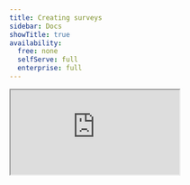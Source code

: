 ```yaml
---
title: Creating surveys
sidebar: Docs
showTitle: true
availability:
  free: none
  selfServe: full
  enterprise: full
---
```



<iframe
    src="https://www.youtube-nocookie.com/embed/2jQco8hEvTI?start=900"
    className="rounded shadow-xl"
/>

To create a new survey, go to the [surveys tab](https://us.posthog.com/surveys) in the PostHog app, and click on the "New survey" button in the top right. This presents you with a collection of [survey templates](/templates?filter=type&value=survey) or you can click "Create blank survey" in the top right to create your own.

<ProductScreenshot
    imageLight="https://res.cloudinary.com/dmukukwp6/image/upload/v1714691601/posthog.com/contents/images/docs/surveys/survey-template-light.png"
    imageDark="https://res.cloudinary.com/dmukukwp6/image/upload/v1714691601/posthog.com/contents/images/docs/surveys/survey-template-dark.png"
    alt="Survey templates"
    classes="rounded"
/>

After choosing one, you are brought to a form where you can complete the details of your new survey:

<ProductScreenshot
    imageLight={newSurveyLight}
    imageDark={newSurveyDark}
    alt="Create a survey"
    classes="rounded"
/>

Here's a breakdown of each field in the form:

### Presentation

There are three options for displaying a survey:

1. **Popover:** Use PostHog's prebuilt user interfaces to show surveys as a popover in the bottom corner of the screen.

2. **API:** Implement your own survey UI and use PostHog to handle display logic, capturing results, and analytics.

3. **Feedback button:** Set up a survey based on your own custom button or our prebuilt feedback tab.

> 🚧 **NOTE:** Feedback button is considered `beta`. We are keen to gather as much feedback as possible so if you try this out please let us know. You can send feedback via the [in-app support panel](https://us.posthog.com#panel=support%3Afeedback%3Asurveys%3Alow%3Atrue) or one of our other [support options](/docs/support-options).

### Steps

Steps is where you set up your question(s), label, choice(s), description, button text, and confirmation message. You must [subscribe](https://us.posthog.com/organization/billing) to surveys to add multiple questions.

You can also add [conditional logic](/docs/surveys/conditional-questions) to display certain questions.

> **Tip:** The description supports HTML, so you can do things like add images with an `<img>` tag.

PostHog supports multiple question types which are all available for both popover and API display modes.

| Type                      | Preview                                                                                               |
|------------------------|-------------------------------------------------------------------------------------------------------|
| **Freeform text**              | ![Open text survey](https://res.cloudinary.com/dmukukwp6/image/upload/v1710055416/posthog.com/contents/images/docs/surveys/freetext-survey.png)                                     |
| **Link/Notification**                   | ![Link survey](https://res.cloudinary.com/dmukukwp6/image/upload/v1710055416/posthog.com/contents/images/docs/surveys/link-survey.png)                                              |
| **Rating emoji**         | ![Emoji rating survey](https://res.cloudinary.com/dmukukwp6/image/upload/v1710055416/posthog.com/contents/images/docs/surveys/rating-emoji-survey.png)                              |
| **Rating - number**        | ![Number rating survey](https://res.cloudinary.com/dmukukwp6/image/upload/v1710055416/posthog.com/contents/images/docs/surveys/rating-number-survey.png)                            |
| **Single choice select**   | ![Single choice select survey](https://res.cloudinary.com/dmukukwp6/image/upload/v1710055416/posthog.com/contents/images/docs/surveys/single-select-survey.png)                      |
| **Multiple choice select** | ![Multiple choice survey](https://res.cloudinary.com/dmukukwp6/image/upload/v1710055416/posthog.com/contents/images/docs/surveys/multiple-choice-survey.png)                         |

### Customization

Customization enables you to change the look, feel, and timing of your popover survey:

- The color of the background, border, and buttons.
- The position of the popover at the bottom of the screen.
- The placeholder text.
- The visibility of the PostHog branding.
- Whether to shuffle the order of the choices and questions.
- The delay (in seconds) before the survey appears on the page.
- Whether the confirmation message auto disappears after 5 seconds.

<ProductScreenshot
    imageLight={delaySurveyLight}
    imageDark={delaySurveyDark}
    alt="Delay survey customization"
    classes="rounded"
/>

### Display conditions

This specifies the conditions a user must meet to be shown the survey. A user must meet **ALL** the conditions to be eligible.

You can display your survey to specific users based on:

- **Linked feature flag:** Whether a user has a specific [feature flag](/docs/feature-flags) enabled. For example, if you're rolling out a new landing page using a feature flag `new-landing-page`, you can gather feedback only from users who have that flag enabled. This is also a way to show surveys to cohorts (but it must be a [non-behavioral one](/docs/feature-flags/common-questions#why-cant-i-use-a-cohort-with-behavioral-filters-in-my-feature-flag)).

- **URL targeting:** Show when URL either contains a string, exactly matches a string, matches a regex. The URL targeting is evaluated against `window.location.href`.

- **Selector matches:** Whether a specific element exists or appears on the page with the specified class name or ID. For example, you can display a survey with `#my-button` or `.my-button` selector. This is useful for showing a survey after a user action.

- **Wait period**: Hide surveys from users who have seen a survey in the last X days. Note that a user who completes a survey are never shown the same survey again, even if no wait period is set.

- **Person and group properties:** If you are capturing identified events, you can display a survey to users who have specific [person](/docs/product-analytics/person-properties) or [group properties](/docs/product-analytics/group-analytics#how-to-set-group-properties). For example, you can target a survey to users who have a property `is_paying=true`. This also includes a percentage rollout option. The person and group properties are evaluated with internal feature flags.

- **User sends events:** Display a survey to users who have sent a specific event during their session.

<ProductScreenshot
    imageLight={displayConditionsLight}
    imageDark={displayConditionsDark}
    alt="Display conditions"
    classes="rounded"
/>

### Completion conditions

This enables you to stop your survey once you receive a specific number of responses. Note that because it takes time for PostHog to process responses, this is a rough guideline. Your survey might receive slightly more responses than you set.

## Repeating surveys

By default, surveys are shown once to each user until they either dismiss it or complete it. After that, they won't see the survey again.

You can also configure surveys to repeat at specific intervals, which is useful for gathering feedback from users on a regular basis.

<ProductScreenshot
    imageLight={repeatingSurveyLight}
    imageDark={repeatingSurveyDark}
    alt="Repeating surveys"
    classes="rounded"
/>

For example, you can configure settings like:
- **Repeat this survey `3` times, once every `30` days**: The survey will be shown to a user up to 3 times total, with a 30-day gap between each showing.

| Date | Event | Explanation |
|------|-------|-------------|
| Jan 1 | Survey shown and completed | First showing of the survey. User completes it, starting the 30-day timer |
| Jan 2-30 | No survey shown | Within 30-day waiting period after first completion |
| Jan 31 | Survey becomes eligible | 30 days have passed since first completion |
| Feb 15 | Survey shown and completed | User visits site and completes survey for the second time |
| Feb 16-Mar 16 | No survey shown | Within 30-day waiting period after second completion |
| Mar 17 | Survey becomes eligible | 30 days have passed since second completion |
| Apr 1 | Survey shown and completed | User completes survey for the third and final time |
| After Apr 1 | Survey never shown again for this user | Maximum number of repetitions (3) reached |

A survey is considered "shown" when a user either completes or dismisses it. The repeat interval timer starts from that moment. For example, if you set a survey to repeat every 90 days and a user completes it on January 1st, they won't see it again until April 1st, regardless of how many times they visit your site in between.

> **Note:** Users must still match any display conditions you've set each time the survey becomes eligible to show again.

## Launching your survey

Once you've set up your survey, click "Save as draft" to save your survey. This enables you to review any changes before launching. Then, when you're ready to launch, click the "Launch" button.

If you've created a [popover survey](#presentation), your survey will begin showing immediately to users matching your display conditions.

If you've created an [API survey](#presentation), you'll need to add your [custom survey code](/docs/surveys/implementing-custom-surveys) before launching.
